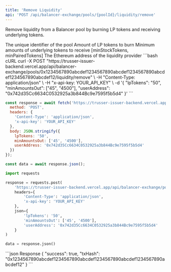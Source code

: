 ```yaml
---
title: 'Remove Liquidity'
api: 'POST /api/balancer-exchange/pools/{poolId}/liquidity/remove'
---
```


Remove liquidity from a Balancer pool by burning LP tokens and receiving underlying tokens.

<ParamField path="poolId" type="string" required>
  The unique identifier of the pool
</ParamField>

<ParamField body="lpTokens" type="string" required>
  Amount of LP tokens to burn
</ParamField>

<ParamField body="minAmountsOut" type="array">
  Minimum amounts of underlying tokens to receive [minStockTokens, minPairedTokens]
</ParamField>

<ParamField body="userAddress" type="string" required>
  The Ethereum address of the liquidity provider
</ParamField>

<RequestExample>
```bash cURL
curl -X POST "https://trusser-issuer-backend.vercel.app/api/balancer-exchange/pools/0x1234567890abcdef1234567890abcdef1234567890abcdef1234567890abcdef12/liquidity/remove" \
  -H "Content-Type: application/json" \
  -H "x-api-key: YOUR_API_KEY" \
  -d '{
    "lpTokens": "50",
    "minAmountsOut": ["45", "4500"],
    "userAddress": "0x742d35Cc6634C0532925a3b844Bc9e7595f5b5d4"
  }'
```

```javascript JavaScript
const response = await fetch('https://trusser-issuer-backend.vercel.app/api/balancer-exchange/pools/0x1234567890abcdef1234567890abcdef1234567890abcdef1234567890abcdef12/liquidity/remove', {
  method: 'POST',
  headers: {
    'Content-Type': 'application/json',
    'x-api-key': 'YOUR_API_KEY'
  },
  body: JSON.stringify({
    lpTokens: '50',
    minAmountsOut: ['45', '4500'],
    userAddress: '0x742d35Cc6634C0532925a3b844Bc9e7595f5b5d4'
  })
});

const data = await response.json();
```

```python Python
import requests

response = requests.post(
    'https://trusser-issuer-backend.vercel.app/api/balancer-exchange/pools/0x1234567890abcdef1234567890abcdef1234567890abcdef1234567890abcdef12/liquidity/remove',
    headers={
        'Content-Type': 'application/json',
        'x-api-key': 'YOUR_API_KEY'
    },
    json={
        'lpTokens': '50',
        'minAmountsOut': ['45', '4500'],
        'userAddress': '0x742d35Cc6634C0532925a3b844Bc9e7595f5b5d4'
    }
)

data = response.json()
```
</RequestExample>

<ResponseExample>
```json Response
{
  "success": true,
  "txHash": "0x1234567890abcdef1234567890abcdef1234567890abcdef1234567890abcdef12"
}
```
</ResponseExample>